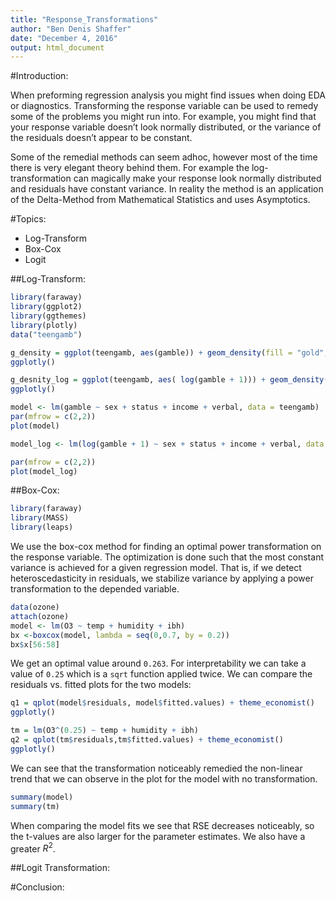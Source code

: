 ```yaml
---
title: "Response_Transformations"
author: "Ben Denis Shaffer"
date: "December 4, 2016"
output: html_document
---
```


#Introduction:

When preforming regression analysis you might find issues when doing EDA or diagnostics. Transforming the response variable can be used to remedy some of the problems you might run into. For example, you might find that your response variable doesn't look normally distributed, or the variance of the residuals doesn't appear to be constant. 

Some of the remedial methods can seem adhoc, however most of the time there is very elegant theory behind them. For example the log-transformation can magically make your response look normally distributed and residuals have constant variance. In reality the method is an application of the Delta-Method from Mathematical Statistics and uses Asymptotics. 

#Topics:

- Log-Transform
- Box-Cox 
- Logit

##Log-Transform:

```r
library(faraway)
library(ggplot2)
library(ggthemes)
library(plotly)
data("teengamb")

g_density = ggplot(teengamb, aes(gamble)) + geom_density(fill = "gold", col = "blue") + labs(title = "Teen Gamble Density", x = "Pounds Gambled") + theme_economist()
ggplotly()

g_desnity_log = ggplot(teengamb, aes( log(gamble + 1))) + geom_density(fill = "gold", col = "blue") + xlim(-3,8) + labs(title = "Log Teen Gamble Density", x = "Log(Pounds Gambled)") + theme_economist()
ggplotly()

```

```r

model <- lm(gamble ~ sex + status + income + verbal, data = teengamb)
par(mfrow = c(2,2))
plot(model)

model_log <- lm(log(gamble + 1) ~ sex + status + income + verbal, data = teengamb)

par(mfrow = c(2,2))
plot(model_log)

```

##Box-Cox:

```r
library(faraway)
library(MASS)
library(leaps)
```

We use the box-cox method for finding an optimal power transformation on the response variable. The optimization is done such that the most constant variance is achieved for a given regression model. That is, if we detect heteroscedasticity in residuals, we stabilize variance by applying a power transformation to the depended variable.
```r

data(ozone)
attach(ozone)
model <- lm(O3 ~ temp + humidity + ibh)
bx <-boxcox(model, lambda = seq(0,0.7, by = 0.2))
bx$x[56:58]

```

We get an optimal value around `0.263`. For interpretability we can take a value of `0.25` which is a `sqrt` function applied twice. We can compare the residuals vs. fitted plots for the two models:

```r
q1 = qplot(model$residuals, model$fitted.values) + theme_economist()
ggplotly()

tm = lm(O3^(0.25) ~ temp + humidity + ibh)
q2 = qplot(tm$residuals,tm$fitted.values) + theme_economist()
ggplotly()
```

We can see that the transformation noticeably remedied the non-linear trend that we can observe in the plot for the model with no transformation.

```r
summary(model)
summary(tm)
```

When comparing the model fits we see that RSE decreases noticeably, so the t-values are also larger for the parameter estimates. We also have a greater $R^2$.


##Logit Transformation:

#Conclusion:
